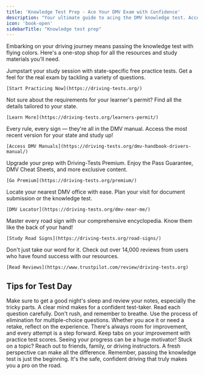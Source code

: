 ```yaml
---
title: 'Knowledge Test Prep - Ace Your DMV Exam with Confidence'
description: "Your ultimate guide to acing the DMV knowledge test. Access free practice tests, state-specific study guides, DMV manuals, and expert tips. Prepare smart with Driving-Tests.org and drive away with your learner's permit. Ready, set, pass!"
icon: 'book-open'
sidebarTitle: "Knowledge test prep"
---
```


Embarking on your driving journey means passing the knowledge test with flying colors. Here's a one-stop shop for all the resources and study materials you'll need.

<Tabs>
  <Tab title="Free Practice Tests">
    Jumpstart your study session with state-specific free practice tests. Get a feel for the real exam by tackling a variety of questions.
    
    [Start Practicing Now](https://driving-tests.org/)
  </Tab>
  <Tab title="Learner's Permit">
    Not sure about the requirements for your learner's permit? Find all the details tailored to your state.
    
    [Learn More](https://driving-tests.org/learners-permit/)
  </Tab>
  <Tab title="DMV Manuals">
    Every rule, every sign — they're all in the DMV manual. Access the most recent version for your state and study up!
    
    [Access DMV Manuals](https://driving-tests.org/dmv-handbook-drivers-manual/)
  </Tab>
  <Tab title="Driving-Tests Premium">
    Upgrade your prep with Driving-Tests Premium. Enjoy the Pass Guarantee, DMV Cheat Sheets, and more exclusive content.
    
    [Go Premium](https://driving-tests.org/premium/)
  </Tab>
  <Tab title="Find Your DMV">
    Locate your nearest DMV office with ease. Plan your visit for document submission or the knowledge test.
    
    [DMV Locator](https://driving-tests.org/dmv-near-me/)
  </Tab>
  <Tab title="Road Sign Encyclopedia">
    Master every road sign with our comprehensive encyclopedia. Know them like the back of your hand!
    
    [Study Road Signs](https://driving-tests.org/road-signs/)
  </Tab>
  <Tab title="User Reviews">
    Don't just take our word for it. Check out over 14,000 reviews from users who have found success with our resources.
    
    [Read Reviews](https://www.trustpilot.com/review/driving-tests.org)
  </Tab>
</Tabs>

## Tips for Test Day

<AccordionGroup>
  <Accordion title="Before the Test">
    Make sure to get a good night's sleep and review your notes, especially the tricky parts. A clear mind makes for a confident test-taker.
  </Accordion>
  <Accordion title="During the Test">
    Read each question carefully. Don't rush, and remember to breathe. Use the process of elimination for multiple-choice questions.
  </Accordion>
  <Accordion title="After the Test">
    Whether you ace it or need a retake, reflect on the experience. There's always room for improvement, and every attempt is a step forward.
  </Accordion>
</AccordionGroup>

<CardGroup cols={2}>
  <Card title="Track Your Progress" icon="chart-bar">
    Keep tabs on your improvement with practice test scores. Seeing your progress can be a huge motivator!
  </Card>
  <Card title="Ask for Help" icon="question-circle">
    Stuck on a topic? Reach out to friends, family, or driving instructors. A fresh perspective can make all the difference.
  </Card>
</CardGroup>

<Note>
Remember, passing the knowledge test is just the beginning. It's the safe, confident driving that truly makes you a pro on the road.
</Note>
